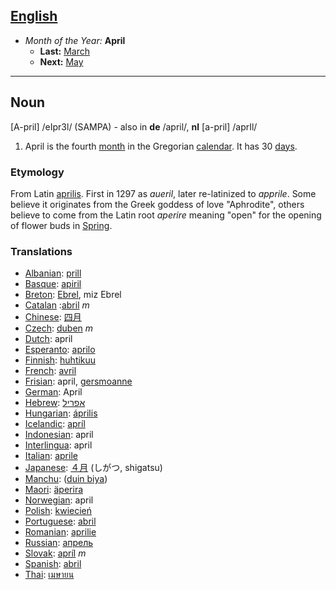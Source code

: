 == [[English]] ==
*''Month of the Year:'' '''April'''
**'''Last:''' [[March]]
**'''Next:''' [[May]]
----

==Noun==

[A-pril] /eIpr3l/ (SAMPA) - also in '''de''' /april/, '''nl''' [a-pril] /aprIl/

#April is the fourth [[month]] in the Gregorian [[calendar]]. It has 30 [[day]]s.

===Etymology===
From Latin [[aprilis]]. First in 1297 as ''aueril'', later re-latinized to ''apprile''. Some believe it originates from the Greek goddess of love "Aphrodite", others believe to come from the Latin root ''aperire'' meaning "open" for the opening of flower buds in [[Spring]]. 

===Translations===
*[[Albanian]]: [[prill]]
*[[Basque]]: [[apiril]]
*[[Breton]]: [[Ebrel]], miz Ebrel
*[[Catalan]] :[[abril]] ''m''
*[[Chinese]]: [[四月]]
*[[Czech]]: [[duben]] ''m''
*[[Dutch]]: april
*[[Esperanto]]: [[aprilo]]
*[[Finnish]]: [[huhtikuu]]
*[[French]]: [[avril]]
*[[Frisian]]: april, [[gersmoanne]]
*[[German]]: April
*[[Hebrew]]: [[אפריל]]
*[[Hungarian]]: [[április]]
*[[Icelandic]]: [[apríl]]
*[[Indonesian]]: april
*[[Interlingua]]: april
*[[Italian]]: [[aprile]]
*[[Japanese]]: [[４月]] (しがつ, shigatsu)
*[[Manchu]]: ([[duin biya]])
*[[Maori]]: [[äperira]]
*[[Norwegian]]: april
*[[Polish]]: [[kwiecień]]
*[[Portuguese]]: [[abril]]
*[[Romanian]]: [[aprilie]]
*[[Russian]]: [[апрель]]
*[[Slovak]]: [[apríl]] ''m''
*[[Spanish]]: [[abril]]
*[[Thai]]: [[เมษายน]]